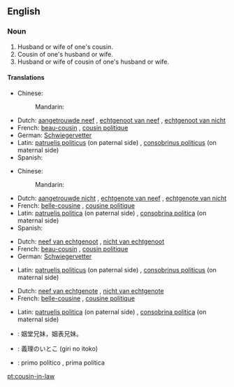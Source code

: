 ==English==

===Noun===
{{en-noun|s|cousins-in-law}}

# Husband or wife of one's cousin.
# Cousin of one's husband or wife.
# Husband or wife of cousin of one's husband or wife.

====Translations====
{{trans-top|husband of one's cousin}} <!-- 1 -->
* Chinese:
*: Mandarin: {{t|cmn|表姐夫|sc=Hani}}
* Dutch: [[aangetrouwde neef]] {{g|m}}, [[echtgenoot van neef]] {{g|m}}, [[echtgenoot van nicht]] {{g|m}}
* French: [[beau-cousin]] {{g|m}}, [[cousin politique]] {{g|m}}
* German: [[Schwiegervetter]]
* Latin: [[patruelis politicus]] (on paternal side) {{g|m}}, [[consobrinus politicus]] (on maternal side) {{g|m}}
* Spanish: {{t-|es|primo político|m}}
{{trans-mid}}
{{trans-bottom}}

{{trans-top|wife of one's cousin}} <!-- 2 -->
* Chinese:
*: Mandarin: {{t|cmn|表嫂|sc=Hani}}
* Dutch: [[aangetrouwde nicht]] {{g|f}}, [[echtgenote van neef]] {{g|f}}, [[echtgenote van nicht]] {{g|f}}
* French: [[belle-cousine]] {{g|f}}, [[cousine politique]] {{g|f}}
* Latin: [[patruelis politica]] (on paternal side) {{g|f}}, [[consobrina politica]] (on maternal side)
* Spanish: {{t-|es|prima política|f}}
{{trans-mid}}
{{trans-bottom}}

{{trans-top|cousin of one's husband}} <!-- 3 -->
* Dutch: [[neef van echtgenoot]] {{g|m}}, [[nicht van echtgenoot]] {{g|f}}
* French: [[beau-cousin]] {{g|m}}, [[cousin politique]] {{g|m}}
* German: [[Schwiegervetter]]
{{trans-mid}}
* Latin: [[patruelis politicus]] (on paternal side) {{g|m}}, [[consobrinus politicus]] (on maternal side) {{g|m}}
{{trans-bottom}}

{{trans-top|cousin of one's wife}} <!-- 4 -->
* Dutch: [[neef van echtgenote]] {{g|m}}, [[nicht van echtgenote]] {{g|f}}
* French: [[belle-cousine]] {{g|f}}, [[cousine politique]] {{g|f}}
{{trans-mid}}
* Latin: [[patruelis politica]] (on paternal side) {{g|f}}, [[consobrina politica]] (on maternal side)
{{trans-bottom}}

{{checktrans-top}}
* {{ttbc|cmn}}: 姻堂兄妹，姻表兄妹。
* {{ttbc|ja}}: 義理のいとこ (giri no itoko)
* {{ttbc|es}}: primo político {{g|m}}, prima política {{g|f}}
{{checktrans-bottom}}

[[pt:cousin-in-law]]